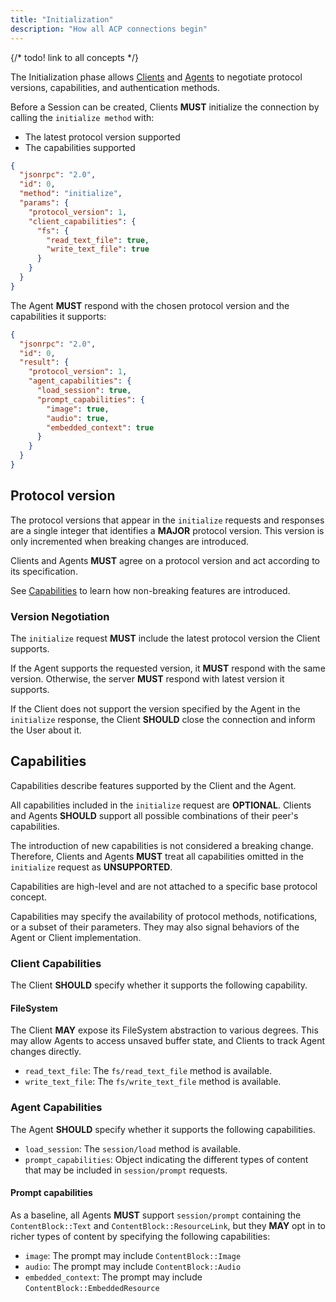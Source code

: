 ```yaml
---
title: "Initialization"
description: "How all ACP connections begin"
---
```


{/* todo! link to all concepts */}


The Initialization phase allows [Clients](../overview/client) and [Agents](../overview/agent) to negotiate protocol versions, capabilities, and authentication methods.

Before a Session can be created, Clients **MUST** initialize the connection by calling the `initialize method` with:

- The latest protocol version supported
- The capabilities supported


```json
{
  "jsonrpc": "2.0",
  "id": 0,
  "method": "initialize",
  "params": {
    "protocol_version": 1,
    "client_capabilities": {
      "fs": {
        "read_text_file": true,
        "write_text_file": true
      }
    }
  }
}
```

The Agent **MUST** respond with the chosen protocol version and the capabilities it supports:


```json
{
  "jsonrpc": "2.0",
  "id": 0,
  "result": {
    "protocol_version": 1,
    "agent_capabilities": {
      "load_session": true,
      "prompt_capabilities": {
        "image": true,
        "audio": true,
        "embedded_context": true
      }
    }
  }
}
```

## Protocol version

The protocol versions that appear in the `initialize` requests and responses are a single integer that identifies a **MAJOR** protocol version. This version is only incremented when breaking changes are introduced.

Clients and Agents **MUST** agree on a protocol version and act according to its specification.

See [Capabilities](#capabilities) to learn how non-breaking features are introduced.

### Version Negotiation

The `initialize` request **MUST** include the latest protocol version the Client supports.

If the Agent supports the requested version, it **MUST** respond with the same version. Otherwise, the server **MUST** respond with latest version it supports.

If the Client does not support the version specified by the Agent in the `initialize` response, the Client **SHOULD** close the connection and inform the User about it.


## Capabilities

Capabilities describe features supported by the Client and the Agent.

All capabilities included in the `initialize` request are **OPTIONAL**. Clients and Agents **SHOULD** support all possible combinations of their peer's capabilities.

The introduction of new capabilities is not considered a breaking change. Therefore, Clients and Agents **MUST** treat all capabilities omitted in the `initialize` request as **UNSUPPORTED**.

Capabilities are high-level and are not attached to a specific base protocol concept.

Capabilities may specify the availability of protocol methods, notifications, or a subset of their parameters. They may also signal behaviors of the Agent or Client implementation.


### Client Capabilities

The Client **SHOULD** specify whether it supports the following capability.

#### FileSystem

The Client **MAY** expose its FileSystem abstraction to various degrees. This may allow Agents to access unsaved buffer state, and Clients to track Agent changes directly.

- `read_text_file`: The `fs/read_text_file` method is available.
- `write_text_file`: The `fs/write_text_file` method is available.

### Agent Capabilities

The Agent **SHOULD** specify whether it supports the following capabilities.

- `load_session`: The `session/load` method is available.
- `prompt_capabilities`: Object indicating the different types of content that may be included in `session/prompt` requests.

#### Prompt capabilities

As a baseline, all Agents **MUST** support `session/prompt` containing the `ContentBlock::Text` and `ContentBlock::ResourceLink`, but they **MAY** opt in to richer types of content by specifying the following capabilities:

- `image`: The prompt may include `ContentBlock::Image`
- `audio`: The prompt may include `ContentBlock::Audio`
- `embedded_context`: The prompt may include `ContentBlock::EmbeddedResource`
